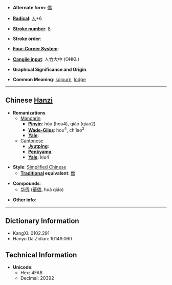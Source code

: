 * '''Alternate form''': [[僑]]

* '''[[Wiktionary:Chinese radical index| Radical]]''': [[Wiktionary:Chinese radical index 人|人]]+6

* '''[[Wiktionary:Chinese total strokes index|Stroke number]]''': [[Wiktionary:Chinese total strokes index 8|8]]

* '''Stroke order''': 

* '''[[Wiktionary:Chinese four corner index|Four-Corner System]]''': 

* '''[[Wiktionary:Chinese Cangjie index|Cangjie input]]''': 人竹大中 (OHKL)

* '''Graphical Significance and Origin''': 

* '''Common Meaning''': [[sojourn]], [[lodge]]

----

== Chinese [[Hanzi]] ==

* '''Romanizations'''
** [[Mandarin]]
*** '''[[Pinyin]]''': hòu (hou4), qiáo (qiao2)
*** '''[[Wade-Giles]]''': hou<sup>4</sup>, ch'iao<sup>2</sup>
*** '''[[Yale]]''': 
**[[Cantonese]]
***'''[[Jyutping]]''':
***'''[[Penkyamp]]''': 
***'''[[Yale]]''': kiu4

* '''Style''': [[Simplified Chinese]] 
** '''[[Traditional Chinese|Traditional]] equivalent''': [[僑]]

* '''Compounds''':
** [[华侨]] ([[華僑]], huá qiáo)

* '''Other info''': 

----

== Dictionary Information ==

* KangXi: 0102.291
* Hanyu Da Zidian: 10149.060

== Technical Information ==

* '''Unicode''':
** Hex: 4FA8
** Decimal: 20392